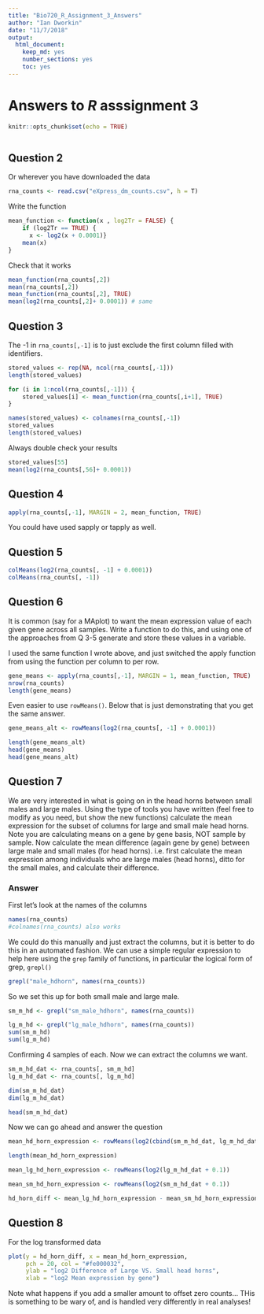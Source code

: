 ```yaml
---
title: "Bio720_R_Assignment_3_Answers"
author: "Ian Dworkin"
date: "11/7/2018"
output: 
  html_document: 
    keep_md: yes
    number_sections: yes
    toc: yes
---
```

# Answers to *R* asssignment 3
```r
knitr::opts_chunk$set(echo = TRUE)



```

## Question 2
Or wherever you have downloaded the data
```r
rna_counts <- read.csv("eXpress_dm_counts.csv", h = T)
```

Write the function

```r
mean_function <- function(x , log2Tr = FALSE) {
	if (log2Tr == TRUE) {
	  x <- log2(x + 0.0001)}
	mean(x)
}
```

Check that it works
```r
mean_function(rna_counts[,2])
mean(rna_counts[,2])
mean_function(rna_counts[,2], TRUE)
mean(log2(rna_counts[,2]+ 0.0001)) # same
```

## Question 3
The -1 in `rna_counts[,-1]` is to just exclude the first column filled with identifiers.

```r
stored_values <- rep(NA, ncol(rna_counts[,-1]))
length(stored_values)

for (i in 1:ncol(rna_counts[,-1])) {
	stored_values[i] <- mean_function(rna_counts[,i+1], TRUE)
}

names(stored_values) <- colnames(rna_counts[,-1])
stored_values
length(stored_values)
```

Always double check your results

```r
stored_values[55]
mean(log2(rna_counts[,56]+ 0.0001))
```

## Question 4

```r
apply(rna_counts[,-1], MARGIN = 2, mean_function, TRUE)
```
You could have used sapply or tapply as well.

## Question 5

```r
colMeans(log2(rna_counts[, -1] + 0.0001))
colMeans(rna_counts[, -1])
```

## Question 6
It is common (say for a MAplot) to want the mean expression value of each given gene across all samples. Write a function to do this, and using one of the approaches from Q 3-5 generate and store these values in a variable.

I used the same function I wrote above, and just switched the apply function from using the function per column to per row.
```r
gene_means <- apply(rna_counts[,-1], MARGIN = 1, mean_function, TRUE)
nrow(rna_counts)
length(gene_means)
```

Even easier to use `rowMeans()`. Below that is just demonstrating that you get the same answer.

```r
gene_means_alt <- rowMeans(log2(rna_counts[, -1] + 0.0001))

length(gene_means_alt)
head(gene_means)
head(gene_means_alt)
```

## Question 7
We are very interested in what is going on in the head horns between small males and large males. Using the type of tools you have written (feel free to modify as you need, but show the new functions) calculate the mean expression for the subset of columns for large and small male head horns. Note you are calculating means on a gene by gene basis, NOT sample by sample. Now calculate the mean difference (again gene by gene) between large male and small males (for head horns). i.e. first calculate the mean expression among individuals who are large males (head horns), ditto for the small males, and calculate their difference.

### Answer

First let's look at the names of the columns
```r
names(rna_counts)
#colnames(rna_counts) also works
```

We could do this manually and just extract the columns, but it is better to do this in an automated fashion. We can use a simple regular expression to help here using the `grep` family of functions, in particular the logical form of grep, `grepl()`

```r
grepl("male_hdhorn", names(rna_counts))
```

So we set this up for both small male and large male.

```r
sm_m_hd <- grepl("sm_male_hdhorn", names(rna_counts))

lg_m_hd <- grepl("lg_male_hdhorn", names(rna_counts))
sum(sm_m_hd)
sum(lg_m_hd)
```

Confirming 4 samples of each. Now we can extract the columns we want.

```r
sm_m_hd_dat <- rna_counts[, sm_m_hd]
lg_m_hd_dat <- rna_counts[, lg_m_hd]

dim(sm_m_hd_dat)
dim(lg_m_hd_dat)

head(sm_m_hd_dat)
```

Now we can go ahead and answer the question

```r
mean_hd_horn_expression <- rowMeans(log2(cbind(sm_m_hd_dat, lg_m_hd_dat) + 0.1))

length(mean_hd_horn_expression)

mean_lg_hd_horn_expression <- rowMeans(log2(lg_m_hd_dat + 0.1))

mean_sm_hd_horn_expression <- rowMeans(log2(sm_m_hd_dat + 0.1))

hd_horn_diff <- mean_lg_hd_horn_expression - mean_sm_hd_horn_expression
```


## Question 8

For the log transformed data

```r
plot(y = hd_horn_diff, x = mean_hd_horn_expression,
     pch = 20, col = "#fe000032",
     ylab = "log2 Difference of Large VS. Small head horns",
     xlab = "log2 Mean expression by gene")
```

Note what happens if you add a smaller amount to offset zero counts... THis is something to be wary of, and is handled very differently in real analyses!
